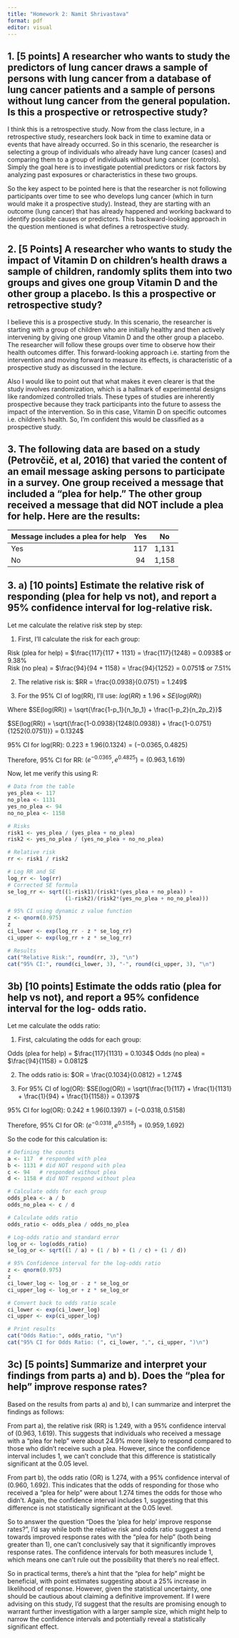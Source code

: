 ```yaml
---
title: "Homework 2: Namit Shrivastava"
format: pdf
editor: visual
---
```

## 1. [5 points] A researcher who wants to study the predictors of lung cancer draws a sample of persons with lung cancer from a database of lung cancer patients and a sample of persons without lung cancer from the general population. Is this a prospective or retrospective study?

I think this is a retrospective study. 
Now from the class lecture, in a retrospective study, researchers look back in time to examine data or events that have already occurred. So in this scenario, the researcher is selecting a group of individuals who already have lung cancer (cases) and comparing them to a group of individuals without lung cancer (controls). Simply the goal here is to investigate potential predictors or risk factors by analyzing past exposures or characteristics in these two groups.

So the key aspect to be pointed here is that the researcher is not following participants over time to see who develops lung cancer (which in turn would make it a prospective study). Instead, they are starting with an outcome (lung cancer) that has already happened and working backward to identify possible causes or predictors. This backward-looking approach in the question mentioned is what defines a retrospective study.


## 2. [5 Points] A researcher who wants to study the impact of Vitamin D on children’s health draws a sample of children, randomly splits them into two groups and gives one group Vitamin D and the other group a placebo. Is this a prospective or retrospective study?

I believe this is a prospective study.
In this scenario, the researcher is starting with a group of children who are initially healthy and then actively intervening by giving one group Vitamin D and the other group a placebo. The researcher will follow these groups over time to observe how their health outcomes differ. This forward-looking approach i.e. starting from the intervention and moving forward to measure its effects, is characteristic of a prospective study as discussed in the lecture.

Also I would like to point out that what makes it even clearer is that the study involves randomization, which is a hallmark of experimental designs like randomized controlled trials. These types of studies are inherently prospective because they track participants into the future to assess the impact of the intervention. So in this case, Vitamin D on specific outcomes i.e. children’s health. So, I’m confident this would be classified as a prospective study.

## 3. The following data are based on a study (Petrovčič, et al, 2016) that varied the content of an email message asking persons to participate in a survey. One group received a message that included a “plea for help.” The other group received a message that did NOT include a plea for help. Here are the results:
| Message includes a plea for help | Yes | No |
|:--------------------------------|:---:|:---:|
| Yes                             | 117 | 1,131 |
| No                              | 94  | 1,158 |



## 3. a) [10 points] Estimate the relative risk of responding (plea for help vs not), and report a 95% confidence interval for log-relative risk.

Let me calculate the relative risk step by step:

1) First, I'll calculate the risk for each group:

Risk (plea for help) = $\frac{117}{117 + 1131} = \frac{117}{1248} = 0.0938$ or 9.38%  
Risk (no plea) = $\frac{94}{94 + 1158} = \frac{94}{1252} = 0.0751$ or 7.51%

2) The relative risk is:
$RR = \frac{0.0938}{0.0751} = 1.249$

3) For the 95% CI of log(RR), I'll use:
$log(RR) \pm 1.96 \times SE(log(RR))$

Where $SE(log(RR)) = \sqrt{\frac{1-p_1}{n_1p_1} + \frac{1-p_2}{n_2p_2}}$

$SE(log(RR)) = \sqrt{\frac{1-0.0938}{1248(0.0938)} + \frac{1-0.0751}{1252(0.0751)}} = 0.1324$

95% CI for log(RR): $0.223 \pm 1.96(0.1324) = (-0.0365, 0.4825)$

Therefore, 95% CI for RR: $(e^{-0.0365}, e^{0.4825}) = (0.963, 1.619)$

Now, let me verify this using R:
```r
# Data from the table
yes_plea <- 117
no_plea <- 1131 
yes_no_plea <- 94
no_no_plea <- 1158

# Risks
risk1 <- yes_plea / (yes_plea + no_plea)
risk2 <- yes_no_plea / (yes_no_plea + no_no_plea)

# Relative risk
rr <- risk1 / risk2

# Log RR and SE
log_rr <- log(rr)
# Corrected SE formula
se_log_rr <- sqrt((1-risk1)/(risk1*(yes_plea + no_plea)) + 
                  (1-risk2)/(risk2*(yes_no_plea + no_no_plea)))

# 95% CI using dynamic z value function
z <- qnorm(0.975)
z
ci_lower <- exp(log_rr - z * se_log_rr)
ci_upper <- exp(log_rr + z * se_log_rr)

# Results
cat("Relative Risk:", round(rr, 3), "\n")
cat("95% CI:", round(ci_lower, 3), "-", round(ci_upper, 3), "\n")
```

## 3b) [10 points] Estimate the odds ratio (plea for help vs not), and report a 95% confidence interval for the log- odds ratio.

Let me calculate the odds ratio:

1) First, calculating the odds for each group:

Odds (plea for help) = $\frac{117}{1131} = 0.1034$
Odds (no plea) = $\frac{94}{1158} = 0.0812$

2) The odds ratio is:
$OR = \frac{0.1034}{0.0812} = 1.274$

3) For 95% CI of log(OR):
$SE(log(OR)) = \sqrt{\frac{1}{117} + \frac{1}{1131} + \frac{1}{94} + \frac{1}{1158}} = 0.1397$

95% CI for log(OR): $0.242 \pm 1.96(0.1397) = (-0.0318, 0.5158)$

Therefore, 95% CI for OR: $(e^{-0.0318}, e^{0.5158}) = (0.959, 1.692)$

So the code for this calculation is:
```r
# Defining the counts
a <- 117  # responded with plea
b <- 1131 # did NOT respond with plea
c <- 94   # responded without plea
d <- 1158 # did NOT respond without plea

# Calculate odds for each group
odds_plea <- a / b
odds_no_plea <- c / d

# Calculate odds ratio
odds_ratio <- odds_plea / odds_no_plea

# Log-odds ratio and standard error
log_or <- log(odds_ratio)
se_log_or <- sqrt((1 / a) + (1 / b) + (1 / c) + (1 / d))

# 95% Confidence interval for the log-odds ratio
z <- qnorm(0.975)
z
ci_lower_log <- log_or - z * se_log_or
ci_upper_log <- log_or + z * se_log_or

# Convert back to odds ratio scale
ci_lower <- exp(ci_lower_log)
ci_upper <- exp(ci_upper_log)

# Print results
cat("Odds Ratio:", odds_ratio, "\n")
cat("95% CI for Odds Ratio: (", ci_lower, ",", ci_upper, ")\n")
```

## 3c) [5 points] Summarize and interpret your findings from parts a) and b). Does the “plea for help” improve response rates?

Based on the results from parts a) and b), I can summarize and interpret the findings as follows:

From part a), the relative risk (RR) is 1.249, with a 95% confidence interval of (0.963, 1.619). This suggests that individuals who received a message with a "plea for help" were about 24.9% more likely to respond compared to those who didn't receive such a plea. However, since the confidence interval includes 1, we can't conclude that this difference is statistically significant at the 0.05 level.

From part b), the odds ratio (OR) is 1.274, with a 95% confidence interval of (0.960, 1.692). This indicates that the odds of responding for those who received a "plea for help" were about 1.274 times the odds for those who didn't. Again, the confidence interval includes 1, suggesting that this difference is not statistically significant at the 0.05 level.

So to answer the question "Does the 'plea for help' improve response rates?", I'd say while both the relative risk and odds ratio suggest a trend towards improved response rates with the "plea for help" (both being greater than 1), one can't conclusively say that it significantly improves response rates. The confidence intervals for both measures include 1, which means one can't rule out the possibility that there's no real effect.

So in practical terms, there's a hint that the "plea for help" might be beneficial, with point estimates suggesting about a 25% increase in likelihood of response. However, given the statistical uncertainty, one should be cautious about claiming a definitive improvement. If I were advising on this study, I'd suggest that the results are promising enough to warrant further investigation with a larger sample size, which might help to narrow the confidence intervals and potentially reveal a statistically significant effect.


##
##
##
##

